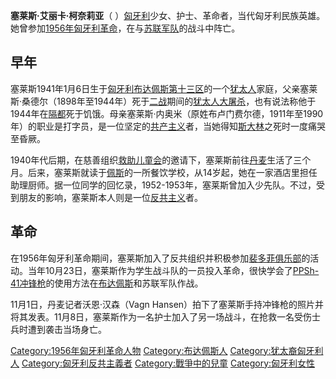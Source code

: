 {{Unreferenced|time=2020-07-05T13:29:01+00:00}}
'''塞莱斯·艾丽卡·柯奈莉亚'''（{{lang-hu|Szeles Erika Kornélia}}  {{bd|1941年|1月6日|1956年|11月8日}}）[[匈牙利|匈牙利]]少女、护士、革命者，当代匈牙利民族英雄。她曾参加[[1956年匈牙利革命|1956年匈牙利革命]]，在与[[苏联军队|苏联军队]]的战斗中阵亡。

==早年==
塞莱斯1941年1月6日生于[[匈牙利|匈牙利]][[布达佩斯|布达佩斯]][[布达佩斯第十三区|第十三区]]的一个[[犹太人|犹太人]]家庭，父亲塞莱斯·桑德尔（1898年至1944年）死于[[二战|二战]]期间的[[犹太人大屠杀|犹太人大屠杀]]，也有说法称他于1944年在[[隔都|隔都]]死于饥饿。母亲塞莱斯·内奥米（原姓布卢门费尔德，1911年至1990年）的职业是打字员，是一位坚定的[[共产主义|共产主义]]者，当她得知[[斯大林|斯大林]]之死时一度痛哭至昏厥。

1940年代后期，在慈善组织[[救助儿童会|救助儿童会]]的邀请下，塞莱斯前往[[丹麦|丹麦]]生活了三个月。后来，塞莱斯就读于[[佩斯|佩斯]]的一所餐饮学校，从14岁起，她在一家酒店里担任助理厨师。据一位同学的回忆录，1952-1953年，塞莱斯曾加入少先队。不过，受到朋友的影响，塞莱斯本人则是一位[[反共主义|反共主义]]者。

==革命==
在1956年匈牙利革命期间，塞莱斯加入了反共组织并积极参加[[裴多菲俱乐部|裴多菲俱乐部]]的活动。当年10月23日，塞莱斯作为学生战斗队的一员投入革命，很快学会了[[PPSh-41冲锋枪|PPSh-41冲锋枪]]的使用方法在[[布达佩斯|布达佩斯]]和苏联军队作战。

11月1日，丹麦记者沃恩·汉森（Vagn Hansen）拍下了塞莱斯手持冲锋枪的照片并将其发表。11月8日，塞莱斯作为一名护士加入了另一场战斗，在抢救一名受伤士兵时遭到袭击当场身亡。

[[Category:1956年匈牙利革命人物|Category:1956年匈牙利革命人物]]
[[Category:布达佩斯人|Category:布达佩斯人]]
[[Category:犹太裔匈牙利人|Category:犹太裔匈牙利人]]
[[Category:匈牙利反共主義者|Category:匈牙利反共主義者]]
[[Category:戰爭中的兒童|Category:戰爭中的兒童]]
[[Category:匈牙利女性|Category:匈牙利女性]]